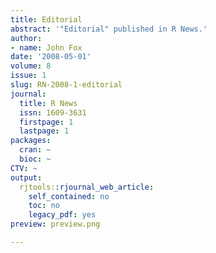 ```yaml
---
title: Editorial
abstract: '"Editorial" published in R News.'
author:
- name: John Fox
date: '2008-05-01'
volume: 8
issue: 1
slug: RN-2008-1-editorial
journal:
  title: R News
  issn: 1609-3631
  firstpage: 1
  lastpage: 1
packages:
  cran: ~
  bioc: ~
CTV: ~
output:
  rjtools::rjournal_web_article:
    self_contained: no
    toc: no
    legacy_pdf: yes
preview: preview.png

---
```

